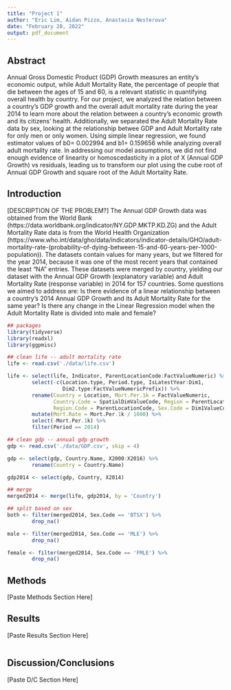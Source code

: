 ```yaml
---
title: "Project 1"
author: "Eric Lim, Aidan Pizzo, Anastasia Nesterova"
date: "February 28, 2022"
output: pdf_document
---
```


## Abstract
Annual Gross Domestic Product (GDP) Growth measures an entity’s economic output, while Adult Mortality Rate, the percentage of people that die between the ages of 15 and 60, is a relevant statistic in quantifying overall health by country. For our project, we analyzed the relation between a country’s GDP growth and the overall adult mortality rate during the year 2014 to learn more about the relation between a country’s economic growth and its citizens’ health. Additionally, we separated the Adult Mortality Rate data by sex, looking at the relationship betwee GDP and Adult Mortality rate for only men or only women. Using simple linear regression, we found estimator values of b0= 0.002994  and b1= 0.159656 while analyzing overall adult mortality rate. In addressing our model assumptions, we did not find enough evidence of linearity or homoscedasticity in a plot of X (Annual GDP Growth) vs residuals, leading us to transform our plot using the cube root of Annual GDP Growth and square root of the Adult Mortality Rate.

## Introduction
[DESCRIPTION OF THE PROBLEM?] The Annual GDP Growth data was obtained from the World Bank (https://data.worldbank.org/indicator/NY.GDP.MKTP.KD.ZG) and the Adult Mortality Rate data is from the World Health Organization (https://www.who.int/data/gho/data/indicators/indicator-details/GHO/adult-mortality-rate-(probability-of-dying-between-15-and-60-years-per-1000-population)). The datasets contain values for many years, but we filtered for the year 2014, because it was one of the most recent years that contained the least “NA” entries. These datasets were merged by country, yielding our dataset with the Annual GDP Growth (explanatory variable) and Adult Mortality Rate (response variable) in 2014 for 157 countries. Some questions we aimed to address are: Is there evidence of a linear relationship between a country’s 2014 Annual GDP Growth and its Adult Mortality Rate for the same year? Is there any change in the Linear Regression model when the Adult Mortality Rate is divided into male and female?

```r
## packages
library(tidyverse)
library(readxl)
library(ggpmisc)

## clean life -- adult mortality rate
life <- read.csv('./data/life.csv')

life <- select(life, Indicator, ParentLocationCode:FactValueNumeric) %>%
        select(-c(Location.type, Period.type, IsLatestYear:Dim1, 
                  Dim2.type:FactValueNumericPrefix)) %>%
        rename(Country = Location, Mort.Per.1k = FactValueNumeric,
               Country.Code = SpatialDimValueCode, Region = ParentLocation,
               Region.Code = ParentLocationCode, Sex.Code = Dim1ValueCode) %>%
        mutate(Mort.Rate = Mort.Per.1k / 1000) %>%
        select(-Mort.Per.1k) %>%
        filter(Period == 2014)

## clean gdp -- annual gdp growth
gdp <- read.csv('./data/GDP.csv', skip = 4)

gdp <- select(gdp, Country.Name, X2000:X2016) %>%
        rename(Country = Country.Name)

gdp2014 <- select(gdp, Country, X2014)

## merge
merged2014 <- merge(life, gdp2014, by = 'Country')

## split based on sex
both <- filter(merged2014, Sex.Code == 'BTSX') %>%
        drop_na()

male <- filter(merged2014, Sex.Code == 'MLE') %>%
        drop_na()

female <- filter(merged2014, Sex.Code == 'FMLE') %>%
        drop_na()
```

## Methods
[Paste Methods Section Here]



## Results
[Paste Results Section Here]

```r

```


## Discussion/Conclusions
[Paste D/C Section Here]


